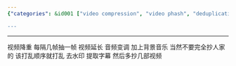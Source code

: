 ```yaml
---
{"categories": &id001 ["video compression", "video phash", "deduplication", "frame extraction", "extending video length", "audio altering", "background music"], "category": "Video Compression", "date": "2022-10-11 17:43:47", "description": "This article discusses a method called 'video phash' or 'video deduplication' for compressing videos. The technique involves extracting one frame from every few frames, lengthening the video and modifying the audio while adding background music. It also recommends not to directly copy videos, change their order, remove watermarks, and extract subtitles by combining content from various sources.", "tags": *id001, "title": "video phash, video deduplication"}

---
```


------
视频降重
每隔几帧抽一帧 视频延长 音频变调 加上背景音乐
当然不要完全抄人家的 该打乱顺序就打乱 去水印 提取字幕 然后多抄几部视频
